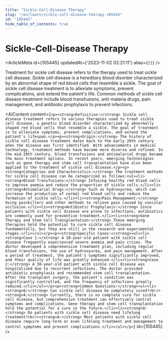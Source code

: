 ```yaml
---
title: "Sickle-Cell-Disease Therapy"
slug: "/en/learn/sickle-cell-disease-therapy-105445"
id: "105445"
hide_table_of_contents: true
---
```



# Sickle-Cell-Disease Therapy

<ArticleMeta id={105445} updatedAt={'2023-11-02 02:21:11'} alias={`[]`} />
<div className='border-solid border-b border-t-0 my-4 border-[var(--ifm-color-gray-300)]' />

Treatment for sickle cell disease refers to the therapy used to treat sickle cell disease. Sickle cell disease is a hereditary blood disorder characterized by an abnormal shape of red blood cells that resemble a sickle. The goal of sickle cell disease treatment is to alleviate symptoms, prevent complications, and extend the patient's life. Common methods of sickle cell disease treatment include blood transfusions, anti-malaria drugs, pain management, and antibiotic prophylaxis to prevent infections.

<AIContent content={`<p><strong>Definition:</strong> Sickle cell disease treatment refers to various therapies used to treat sickle cell disease, a genetic blood disorder characterized by abnormally shaped red blood cells that resemble a sickle. The goal of treatment is to alleviate symptoms, prevent complications, and extend the patient's lifespan.</p><p><strong>Origin:</strong> The history of sickle cell disease treatment dates back to the early 20th century when the disease was first identified. With advancements in medical technology, treatment methods have become more diverse and refined. In the mid-20th century, blood transfusions and antimalarial drugs became the main treatment options. In recent years, emerging technologies such as gene therapy and stem cell transplantation have also been applied to the treatment of sickle cell disease.</p><p><strong>Categories and Characteristics:</strong> The treatment methods for sickle cell disease can be categorized as follows:<ul><li><strong>Blood Transfusions:</strong> Infusing healthy red blood cells to improve anemia and reduce the proportion of sickle cells.</li><li><strong>Antimalarial Drugs:</strong> Such as hydroxyurea, which can increase the production of normal red blood cells and reduce the formation of sickle cells.</li><li><strong>Pain Management:</strong> Using painkillers and other methods to relieve pain caused by vascular occlusion.</li><li><strong>Antibiotic Prophylaxis:</strong> Since patients with sickle cell disease are prone to infections, antibiotics are commonly used for preventive treatment.</li><li><strong>Gene Therapy and Stem Cell Transplantation:</strong> These emerging therapies hold the potential to cure sickle cell disease fundamentally, but they are still in the research and experimental stages.</li></ul></p><p><strong>Specific Cases:</strong><ul><li><strong>Case 1:</strong> A 10-year-old patient with sickle cell disease frequently experienced severe anemia and pain crises. The doctor developed a comprehensive treatment plan, including regular blood transfusions, the use of hydroxyurea, and pain management. After a period of treatment, the patient's symptoms significantly improved, and their quality of life was greatly enhanced.</li><li><strong>Case 2:</strong> A 30-year-old patient with sickle cell disease was hospitalized due to recurrent infections. The doctor provided antibiotic prophylaxis and recommended stem cell transplantation. After the transplant surgery, the patient's condition was significantly controlled, and the frequency of infections greatly reduced.</li></ul></p><p><strong>Common Questions:</strong><ul><li><strong>Q:</strong> Can sickle cell disease be completely cured?<br/><strong>A:</strong> Currently, there is no complete cure for sickle cell disease, but comprehensive treatment can effectively control symptoms and complications. Gene therapy and stem cell transplantation hold the potential for a cure in the future.</li><li><strong>Q:</strong> Do patients with sickle cell disease need lifelong treatment?<br/><strong>A:</strong> Most patients with sickle cell disease require long-term or even lifelong treatment and management to control symptoms and prevent complications.</li></ul></p>`} id={105445} />
